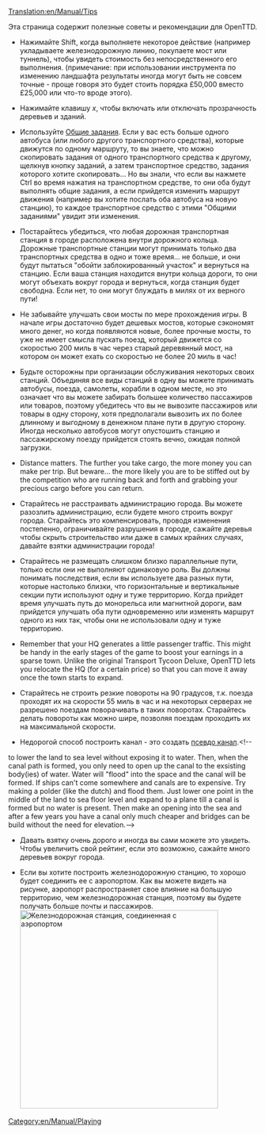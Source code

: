 [[Translation:en/Manual/Tips]]
{{ru/Перевод|en/Manual/Tips|0}}
{{ru/Manual/Оглавление}}

Эта страница содержит полезные советы и рекомендации для OpenTTD.

*Нажимайте Shift, когда выполняете некоторое действие (например укладываете железнодорожную линию, покупаете мост или туннель), чтобы увидеть стоимость без непосредственного его выполнения. (примечание: при использовании инструмента по изменению ландшафта результаты иногда могут быть не совсем точные - проще говоря это будет стоить порядка £50,000 вместо £25,000 или что-то вроде этого).

*Нажимайте клавишу ''x'', чтобы включать или отключать прозрачность деревьев и зданий.

*Используйте [[en/Manual/Orders|Общие задания]]. Если у вас есть больше одного автобуса (или любого другого транспортного средства), которые движутся по одному маршруту, то вы знаете, что можно скопировать задания от одного транспортного средства к другому, щелкнув кнопку заданий, а затем транспортное средство, задания которого хотите скопировать... Но вы знали, что если вы нажмете Ctrl во время нажатия на транспортном средстве, то они оба будут выполнять общие задания, а если прийдется изменить маршрут движения (например вы хотите послать оба автобуса на новую станцию), то каждое транспортное средство с этими "Общими заданиями" увидит эти изменения.

*Постарайтесь убедиться, что любая дорожная транспортная станция в городе расположена внутри дорожного кольца. Дорожные транспортные станции могут принимать только два транспортных средства в одно и тоже время... не больше, и они будут пытаться "обойти заблокированный участок" и вернуться на станцию. Если ваша станция находится внутри кольца дороги, то они могут объехать вокруг города и вернуться, когда станция будет свободна. Если нет, то они могут блуждать в милях от их верного пути!

*Не забывайте улучшать свои мосты по мере прохождения игры. В начале игры достаточно будет дешевых мостов, которые сэкономят много денег, но когда появляются новые, более прочные мосты, то уже не имеет смысла пускать поезд, который движется со скоростью 200 миль в час через старый деревянный мост, на котором он может ехать со скоростью не более 20 миль в час!

*Будьте осторожны при организации обслуживания некоторых своих станций. Объединяя все виды станций в одну вы можете принимать автобусы, поезда, самолеты, корабли в одном месте, но это означает что вы можете забирать большее количество пассажиров или товаров, поэтому убедитесь что вы не вывозите пассажиров или товары в одну сторону, хотя предполагали вывозить их по более длинному и выгодному в денежном плане пути в другую сторону. Иногда несколько автобусов могут опустошить станцию и пассажирскому поезду прийдется стоять вечно, ожидая полной загрузки.

*Distance matters.  The further you take cargo, the more money you can make per trip.  But beware... the more likely you are to be stiffed out by the competition who are running back and forth and grabbing your precious cargo before you can return.

*Старайтесь не расстраивать администрацию города. Вы можете разозлить администрацию, если будете много строить вокруг города. Старайтесь это компенсировать, проводя изменения постепенно, ограничивайте разрушения в городе,  сажайте деревья чтобы скрыть строительство или даже в самых крайних случаях, давайте взятки администрации города!

*Старайтесь не размещать слишком близко параллельные пути, только если они не выполняют одинаковую роль. Вы должны понимать последствия, если вы используете два разных пути, которые настолько близки, что горизонтальные и вертикальные секции пути используют одну и туже территорию. Когда прийдет время улучшать путь до монорельса или магнитной дороги, вам прийдется улучшать оба пути одновременно или изменять маршрут одного из них так, чтобы они не использовали одну и туже территорию.

*Remember that your HQ generates a little passenger traffic.  This might be handy in the early stages of the game to boost your earnings in a sparse town.  Unlike the original Transport Tycoon Deluxe, OpenTTD lets you relocate the HQ (for a certain price) so that you can move it away once the town starts to expand.

*Старайтесь не строить резкие повороты на 90 градусов, т.к. поезда проходят их на скорости 55 миль в час и на некоторых серверах не разрешено поездам поворачивать в таких поворотах. Старайтесь делать повороты как можно шире, позволяя поездам проходить их на максимальной скорости.

*Недорогой способ построить канал - это создать [[en/Community/Pseudo canals|псевдо канал]].<!--
to lower the land to sea level without exposing it to water.  Then, when the canal path is formed, you only need to open up the canal to the exsisting body(ies) of water.  Water will "flood" into the space and the canal will be formed.
If ships can't come somewhere and canals are to expensive. Try making a polder (like the dutch) and flood them. Just lower one point in the middle of the land to sea floor level and expand to a plane till a canal is formed but no water is present. Then make an opening into the sea and after a few years you have a canal only much cheaper and bridges can be build without the need for elevation.-->

*Давать взятку очень дорого и иногда вы сами можете это увидеть. Чтобы увеличить свой рейтинг, если это возможно, сажайте много деревьев вокруг города.

*Если вы хотите построить железнодорожную станцию, то хорошо будет соединить ее с аэропортом. Как вы можете видеть на рисунке, аэропорт распространяет свое влияние на большую территорию, чем железнодорожная станция, поэтому вы будете получать больше почты и пассажиров. [[File:en/Manual/Train vs Airport station.png|thumb|400px|Железнодорожная станция, соединенная с аэропортом]]

[[Category:en/Manual/Playing]]
